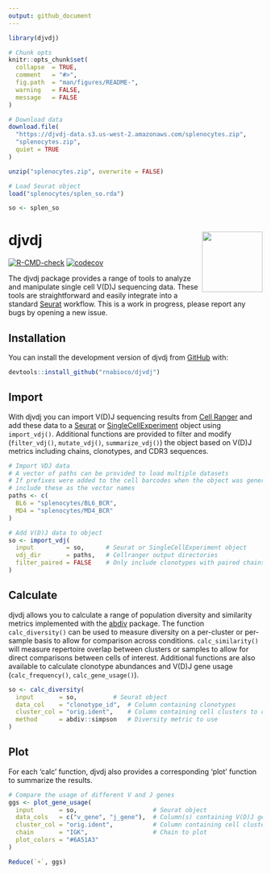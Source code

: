 ```yaml
---
output: github_document
---
```


```r
library(djvdj)

# Chunk opts
knitr::opts_chunk$set(
  collapse  = TRUE,
  comment   = "#>",
  fig.path  = "man/figures/README-",
  warning   = FALSE,
  message   = FALSE
)

# Download data
download.file(
  "https://djvdj-data.s3.us-west-2.amazonaws.com/splenocytes.zip",
  "splenocytes.zip",
  quiet = TRUE
)

unzip("splenocytes.zip", overwrite = FALSE)

# Load Seurat object
load("splenocytes/splen_so.rda")

so <- splen_so
```

# **djvdj** <img src="man/figures/logo.png" align="right" alt="" width="120" />

<!-- badges: start -->
[![R-CMD-check](https://github.com/rnabioco/djvdj/actions/workflows/R-CMD-check.yaml/badge.svg)](https://github.com/rnabioco/djvdj/actions/workflows/R-CMD-check.yaml)
[![codecov](https://app.codecov.io/gh/rnabioco/djvdj/branch/master/graph/badge.svg)](https://app.codecov.io/gh/rnabioco/djvdj)
<!-- badges: end -->

The djvdj package provides a range of tools to analyze and manipulate single cell V(D)J sequencing data. These tools are straightforward and easily integrate into a standard [Seurat](https://satijalab.org/seurat/) workflow. This is a work in progress, please report any bugs by opening a new issue.

## Installation

You can install the development version of djvdj from [GitHub](https://github.com/rnabioco/djvdj) with:

```r
devtools::install_github("rnabioco/djvdj")
```

## Import

With djvdj you can import V(D)J sequencing results from [Cell Ranger](https://support.10xgenomics.com/single-cell-vdj/software/pipelines/latest/using/vdj#header) and add these data to a [Seurat](https://satijalab.org/seurat/) or [SingleCellExperiment](https://www.bioconductor.org/packages/release/bioc/html/SingleCellExperiment.html) object using `import_vdj()`. Additional functions are provided to filter and modify (`filter_vdj()`, `mutate_vdj()`, `summarize_vdj()`) the object based on V(D)J metrics including chains, clonotypes, and CDR3 sequences.

```r
# Import VDJ data
# A vector of paths can be provided to load multiple datasets
# If prefixes were added to the cell barcodes when the object was generated,
# include these as the vector names
paths <- c(
  BL6 = "splenocytes/BL6_BCR",
  MD4 = "splenocytes/MD4_BCR"
)

# Add V(D)J data to object
so <- import_vdj(
  input         = so,      # Seurat or SingleCellExperiment object
  vdj_dir       = paths,   # Cellranger output directories
  filter_paired = FALSE    # Only include clonotypes with paired chains
)
```

## Calculate

djvdj allows you to calculate a range of population diversity and similarity metrics implemented with the [abdiv](https://github.com/kylebittinger/abdiv) package. The function `calc_diversity()` can be used to measure diversity on a per-cluster or per-sample basis to allow for comparison across conditions. `calc_similarity()` will measure repertoire overlap between clusters or samples to allow for direct comparisons between cells of interest. Additional functions are also available to calculate clonotype abundances and V(D)J gene usage (`calc_frequency()`, `calc_gene_usage()`).

```r
so <- calc_diversity(
  input       = so,          # Seurat object
  data_col    = "clonotype_id",  # Column containing clonotypes
  cluster_col = "orig.ident",    # Column containing cell clusters to compare
  method      = abdiv::simpson   # Diversity metric to use
)
```

## Plot

For each 'calc' function, djvdj also provides a corresponding 'plot' function to summarize the results.

```r
# Compare the usage of different V and J genes
ggs <- plot_gene_usage(
  input       = so,                     # Seurat object
  data_cols   = c("v_gene", "j_gene"),  # Column(s) containing V(D)J genes to plot
  cluster_col = "orig.ident",           # Column containing cell clusters to compare
  chain       = "IGK",                  # Chain to plot
  plot_colors = "#6A51A3"
)

Reduce(`+`, ggs)
```

